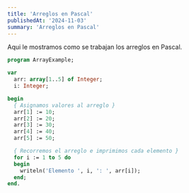 ```yaml
---
title: 'Arreglos en Pascal'
publishedAt: '2024-11-03'
summary: 'Arreglos en Pascal'
---
```


Aqui le mostramos como se trabajan los arreglos en Pascal.

```pascal
program ArrayExample;

var
  arr: array[1..5] of Integer;
  i: Integer;

begin
  { Asignamos valores al arreglo }
  arr[1] := 10;
  arr[2] := 20;
  arr[3] := 30;
  arr[4] := 40;
  arr[5] := 50;

  { Recorremos el arreglo e imprimimos cada elemento }
  for i := 1 to 5 do
  begin
    writeln('Elemento ', i, ': ', arr[i]);
  end;
end.
```